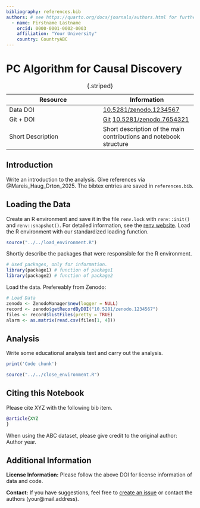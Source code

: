 ```yaml
---
bibliography: references.bib 
authors: # see https://quarto.org/docs/journals/authors.html for further options
  - name: Firstname Lastname
    orcid: 0000-0001-0002-0003
    affiliation: "Your University"
    country: CountryABC
---
```


# PC Algorithm for Causal Discovery

| Resource | Information |
|----|----|
| Data DOI | [10.5281/zenodo.1234567](10.5281/zenodo.1234567) |
| Git + DOI | [Git](https://github.com/username/project) [10.5281/zenodo.7654321](10.5281/zenodo.754321) |
| Short Description | Short description of the main contributions and notebook structure |

: {.striped}

## Introduction

Write an introduction to the analysis. Give references via @Mareis_Haug_Drton_2025. The bibtex entries are saved in `references.bib`.

## Loading the Data

Create an R environment and save it in the file `renv.lock` with `renv::init()` and `renv::snapshot()`. For detailed information, see the [renv website](https://rstudio.github.io/renv/articles/renv.html).
Load the R environment with our standardized loading function.
```r
source("../../load_environment.R")
```

Shortly describe the packages that were responsible for the R environment.
```r
# Used packages, only for information.
library(package1) # function of package1
library(package2) # function of package2
```

Load the data. Prefereably from Zenodo:
```r
# Load Data
zenodo <- ZenodoManager$new(logger = NULL)
record <- zenodo$getRecordByDOI("10.5281/zenodo.1234567")
files <- record$listFiles(pretty = TRUE)
alarm <- as.matrix(read.csv(files[1, 4]))
```

## Analysis

Write some educational analysis text and carry out the analysis.

```r
print('Code chunk')
```




```r
source("../../close_environment.R")
```

## Citing this Notebook {.unnumbered}

Please cite XYZ with the following bib item.

``` bibtex
@article{XYZ
}
```

When using the ABC dataset, please give credit to the original author: Author year.

## Additional Information {.unnumbered}

**License Information:** Please follow the above DOI for license information of data and code.

**Contact:** If you have suggestions, feel free to [create an issue](https://github.com/username/git-project/issues) or contact the authors (your@mail.address).
